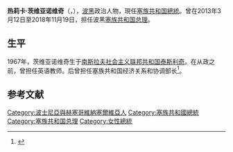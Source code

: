{{expand|time=2014-07-24T15:29:43+00:00}}
{{Infobox Officeholder
|name        = 热莉卡·茨维亚诺维奇<br>Željka Cvijanović
|image       = Brock Bierman and Zeljka Cvijanovic at USAID - 2020 (cropped).jpg
| office           = [[塞族共和国总统|塞族共和国总统]]
| term_start       = 2018年11月19日
| term_end         = 
| predecessor       = [[米洛拉德·多迪克|米洛拉德·多迪克]]
| successor        =
|office2      = 第11任[[塞族共和国总理|塞族共和国总理]]
|president2  = [[米洛拉德·多迪克|米洛拉德·多迪克]]
|term_start2 = 2013年3月12日
|term_end2     = 2018年11月19日
|predecessor2 = 亚历克桑德·德佐比奇
|successor2   = Srebrenka Golić
|office3 = 塞族共和国经济事务和区域合作部长
|term_start3 = 2010年
|term_end3 = 2013年
|predecessor3 = [[亚斯娜·巴若茨|亚斯娜·巴若茨]]
|successor3 = [[伊戈尔·维多维奇|伊戈尔·维多维奇]]
|birth_date  = {{birth date and age|1967|8|2|df=y}}
|birth_place = {{flag|SFR Yugoslavia}}[[泰斯利奇|泰斯利奇]]<br>{{small|(今属于{{BIH}})}}
|death_date  = 
|death_place = 
|residence = [[塞族共和国|塞族共和国]][[巴尼亚卢卡|巴尼亚卢卡]]
|party       = [[独立社会民主党联盟|独立社会民主党联盟]]
|ethnicity    = [[塞尔维亚族|塞尔维亚族]]
|alma_mater  = [[巴尼亚卢卡大学|巴尼亚卢卡大学]]
|children    = 2
|religion    = [[东正教|东正教]]
|nationality = {{BIH}}
}}
'''热莉卡·茨维亚诺维奇'''（{{lang|sr|Жељка Цвијановић}}，{{bd|1967年|8月2日|catIdx=Cvijanović}}），[[波黑|波黑]]政治人物，現任[[塞族共和国總統|塞族共和国總統]]。曾在2013年3月12日至2018年11月19日，担任波黑[[塞族共和国|塞族共和国]][[塞族共和国总理|总理]]。

== 生平 ==
1967年，茨维亚诺维奇生于[[南斯拉夫社会主义联邦共和国|南斯拉夫社会主义联邦共和国]][[泰斯利奇|泰斯利奇]]。在从政之前，曾担任英语教师。后曾担任塞族共和国经济关系和协调部长<ref>{{cite web |title=Предсједник Владе Републике Српске - Жељка Цвијановић |url=http://www.vladars.net/sr-SP-Cyrl/Vlada/Premijer/Pages/Splash.aspx |publisher=Влада Републике Српске |accessdate=2018-10-29|archive-url=https://web.archive.org/web/20181019192527/http://www.vladars.net/sr-SP-Cyrl/Vlada/Premijer/Pages/Splash.aspx|archivedate=2018-10-19}}</ref>。

==参考文献==
{{reflist}}

{{DEFAULTSORT: Cvijanović, Željka}}
[[Category:波士尼亞與赫塞哥維納塞爾維亞人|Category:波士尼亞與赫塞哥維納塞爾維亞人]]
[[Category:塞族共和國總統|Category:塞族共和國總統]]
[[Category:塞族共和国总理|Category:塞族共和国总理]]
[[Category:女性總統|Category:女性總統]]